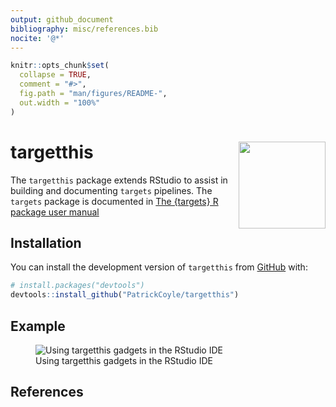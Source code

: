 ```yaml
---
output: github_document
bibliography: misc/references.bib
nocite: '@*'
---
```


<!-- README.md is generated from README.Rmd. Please edit that file -->

```r
knitr::opts_chunk$set(
  collapse = TRUE,
  comment = "#>",
  fig.path = "man/figures/README-",
  out.width = "100%"
)
```

# targetthis <img src="man/figures/logo.png" align="right" height="139" alt="" />

<!-- badges: start -->
<!-- badges: end -->

The `targetthis` package extends RStudio to assist in building and documenting `targets` pipelines. The `targets` package is documented in [The {targets} R package user manual](https://books.ropensci.org/targets/)

## Installation

You can install the development version of `targetthis` from [GitHub](https://github.com/) with:

``` r
# install.packages("devtools")
devtools::install_github("PatrickCoyle/targetthis")
```

## Example

![Using targetthis gadgets in the RStudio IDE](misc/img1.png)  

## References
